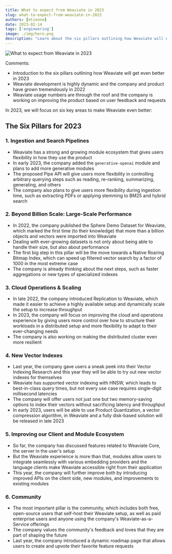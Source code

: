 ```yaml
---
title: What to expect from Weaviate in 2023
slug: what-to-expect-from-weaviate-in-2023
authors: [etienne]
date: 2023-02-14
tags: ['engineering']
image: ./img/hero.png
description: "Learn about the six pillars outlining how Weaviate will evolve in 2023."
---
```

![What to expect from Weaviate in 2023](./img/hero.png)

Comments:

* Introduction to the six pillars outlining how Weaviate will get even better in 2023
* Weaviate development is highly dynamic and the company and product have grown tremendously in 2022
* Weaviate usage numbers are through the roof and the company is working on improving the product based on user feedback and requests

In 2023, we will focus on six key areas to make Weaviate even better:

## The Six Pillars for 2023

### 1. Ingestion and Search Pipelines

* Weaviate has a strong and growing module ecosystem that gives users flexibility in how they use the product
* In early 2023, the company added the `generative-openai` module and plans to add more generative modules
* The proposed Pipe API will give users more flexibility in controlling arbitrary querying steps such as reading, re-ranking, summarizing, generating, and others
* The company also plans to give users more flexibility during ingestion time, such as extracting PDFs or applying stemming to BM25 and hybrid search

### 2. Beyond Billion Scale: Large-Scale Performance

* In 2022, the company published the Sphere Demo Dataset for Weaviate, which marked the first time (to their knowledge) that more than a billion objects and vectors were imported into Weaviate
* Dealing with ever-growing datasets is not only about being able to handle their size, but also about performance
* The first big step in this pillar will be the move towards a Native Roaring Bitmap Index, which can speed up filtered vector search by a factor of 1000 in the most extreme case
* The company is already thinking about the next steps, such as faster aggregations or new types of specialized indexes

### 3. Cloud Operations & Scaling

* In late 2022, the company introduced Replication to Weaviate, which made it easier to achieve a highly available setup and dynamically scale the setup to increase throughput
* In 2023, the company will focus on improving the cloud and operations experience by giving users more control over how to structure their workloads in a distributed setup and more flexibility to adapt to their ever-changing needs
* The company is also working on making the distributed cluster even more resilient

### 4. New Vector Indexes

* Last year, the company gave users a sneak peek into their Vector Indexing Research and this year they will be able to try out new vector indexes for themselves
* Weaviate has supported vector indexing with HNSW, which leads to best-in-class query times, but not every use case requires single-digit millisecond latencies
* The company will offer users not just one but two memory-saving options to index their vectors without sacrificing latency and throughput
* In early 2023, users will be able to use Product Quantization, a vector compression algorithm, in Weaviate and a fully disk-based solution will be released in late 2023

### 5. Improving our Client and Module Ecosystem

* So far, the company has discussed features related to Weaviate Core, the server in the user's setup
* But the Weaviate experience is more than that, modules allow users to integrate seamlessly with various embedding providers and the language clients make Weaviate accessible right from their application
* This year, the company will further improve both by introducing improved APIs on the client side, new modules, and improvements to existing modules

### 6. Community

* The most important pillar is the community, which includes both free, open-source users that self-host their Weaviate setup, as well as paid enterprise users and anyone using the company's Weaviate-as-a-Service offerings
* The company values the community's feedback and loves that they are part of shaping the future
* Last year, the company introduced a dynamic roadmap page that allows users to create and upvote their favorite feature requests

<br></br>


<WhatNext />

